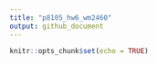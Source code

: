 ```yaml
---
title: "p8105_hw6_wm2460"
output: github_document
---
```


```r
knitr::opts_chunk$set(echo = TRUE)


```

